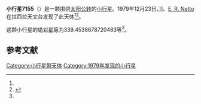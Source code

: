 {{Infobox planet
| bgcolour = #FFFFC0
| name = 7155
| symbol = 
| image = 
| caption = 
| discovery = yes
| discovery_ref = 
| discoverer = {{link-en|亨利·德波鸿诺|Henri Debehogne}}]]、[[E._R._Netto|E. R. Netto]]
| discovery_site = [[拉西拉天文台|拉西拉天文台]] 
| discovered = 1979年12月23日
| designations = yes
| mp_name = 
| named_after = 
| alt_names = 1979 YN/ 1991 CQ1
| mp_category = [[主带小行星|主带小行星]]
| orbit_ref = <ref name="a">[http://ssd.jpl.nasa.gov/sbdb.cgi?sstr=7155 7155] {{Wayback|url=http://ssd.jpl.nasa.gov/sbdb.cgi?sstr=7155 |date=20201124023339 }}，小行星數據庫瀏覽器（JPL Small-Body Database Browser）－[[美国国家航空航天局|美国国家航空航天局]]喷气推进实验室</ref>
| epoch = 2456400.5 (2013年4月18日更新)
| aphelion = {{convert|3.18727594083849|AU|km|3|abbr=on|lk=out}}
| perihelion = {{convert|2.839760878944664|AU|km|3|abbr=on}}
| semimajor = {{convert|3.013518409891577|AU|km|3|abbr=on}}
| eccentricity = 0.057659356
| period = 1910.773459 [[日|日]]<br />5.23[[儒略年|儒略年]]
| avg_speed = 
| inclination = 11.3795246711684
| asc_node = 120.0776012991192
| mean_anomaly = 
| arg_peri = 339.4538678720483
| satellites = 
| physical_characteristics = yes
| dimensions = 
| mass = 
| density = 
| surface_grav = 
| escape_velocity = 
| sidereal_day = 
| axial_tilt = 
| pole_ecliptic_lat = 
| pole_ecliptic_lon = 
| albedo = 
| temperatures= 
| temp_name1 = 
| mean_temp_1 = 
| max_temp_1 = 
| temp_name2 = 
| max_temp_2 = 
| spectral_type = 
| abs_magnitude = 339.4538678720483
}}

'''小行星7155'''（{{lang-en|7155}}）是一颗围绕[[太阳|太阳]][[公转|公转]]的[[小行星|小行星]]。1979年12月23日，{{link-en|亨利·德波鸿诺|Henri Debehogne}}]]、[[E._R._Netto|E. R. Netto]]在拉西拉天文台发现了此天体<ref name="a" /><ref>{{cite news|title=小行星列表|url=http://cfa-www.harvard.edu/iau/lists/NumberedMPs.txt|accessdate=2013-07-08|newspaper=哈佛大学|archive-date=2008-05-17|archive-url=https://web.archive.org/web/20080517010638/http://cfa-www.harvard.edu/iau/lists/NumberedMPs.txt|dead-url=no}}</ref>。

这颗小行星的[[绝对星等|绝对星等]]为339.4538678720483等<ref name="a" />。

==参考文献==
{{reflist}}
{{Minor Planet Number|[[小行星7154|小行星7154]]|[[小行星7156|小行星7156]]}}

{{小天体}}

[[Category:小行星带天体|Category:小行星带天体]]
[[Category:1979年发现的小行星|Category:1979年发现的小行星]]

{{asteroid-stub}}